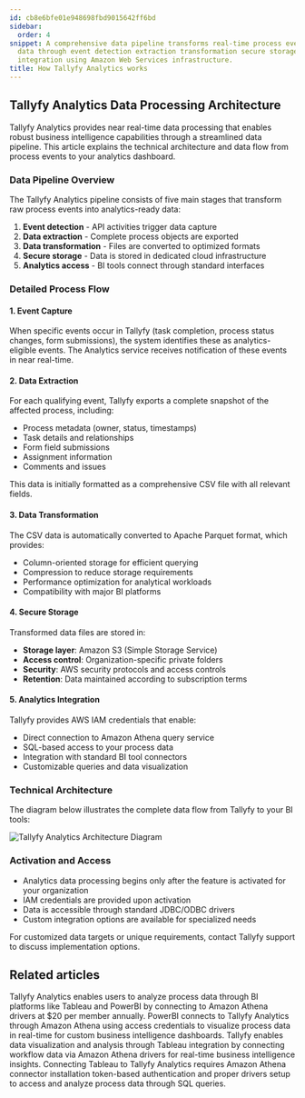 ```yaml
---
id: cb8e6bfe01e948698fbd9015642ff6bd
sidebar:
  order: 4
snippet: A comprehensive data pipeline transforms real-time process events into analytics-ready
  data through event detection extraction transformation secure storage and BI tool
  integration using Amazon Web Services infrastructure.
title: How Tallyfy Analytics works
---
```


## Tallyfy Analytics Data Processing Architecture

Tallyfy Analytics provides near real-time data processing that enables robust business intelligence capabilities through a streamlined data pipeline. This article explains the technical architecture and data flow from process events to your analytics dashboard.

### Data Pipeline Overview

The Tallyfy Analytics pipeline consists of five main stages that transform raw process events into analytics-ready data:

1. **Event detection** - API activities trigger data capture
2. **Data extraction** - Complete process objects are exported
3. **Data transformation** - Files are converted to optimized formats
4. **Secure storage** - Data is stored in dedicated cloud infrastructure
5. **Analytics access** - BI tools connect through standard interfaces

### Detailed Process Flow

#### 1. Event Capture

When specific events occur in Tallyfy (task completion, process status changes, form submissions), the system identifies these as analytics-eligible events. The Analytics service receives notification of these events in near real-time.

#### 2. Data Extraction

For each qualifying event, Tallyfy exports a complete snapshot of the affected process, including:
- Process metadata (owner, status, timestamps)
- Task details and relationships
- Form field submissions
- Assignment information
- Comments and issues

This data is initially formatted as a comprehensive CSV file with all relevant fields.

#### 3. Data Transformation

The CSV data is automatically converted to Apache Parquet format, which provides:
- Column-oriented storage for efficient querying
- Compression to reduce storage requirements
- Performance optimization for analytical workloads
- Compatibility with major BI platforms

#### 4. Secure Storage

Transformed data files are stored in:
- **Storage layer**: Amazon S3 (Simple Storage Service)
- **Access control**: Organization-specific private folders
- **Security**: AWS security protocols and access controls
- **Retention**: Data maintained according to subscription terms

#### 5. Analytics Integration

Tallyfy provides AWS IAM credentials that enable:
- Direct connection to Amazon Athena query service
- SQL-based access to your process data
- Integration with standard BI tool connectors
- Customizable queries and data visualization

### Technical Architecture

The diagram below illustrates the complete data flow from Tallyfy to your BI tools:

![Tallyfy Analytics Architecture Diagram](https://screenshots.tallyfy.com/file-8BhMH6hz3y.png)

### Activation and Access

- Analytics data processing begins only after the feature is activated for your organization
- IAM credentials are provided upon activation
- Data is accessible through standard JDBC/ODBC drivers
- Custom integration options are available for specialized needs

For customized data targets or unique requirements, contact Tallyfy support to discuss implementation options.


## Related articles
<CardGrid>
<LinkTitleCard header="<b>Integrations > Tallyfy Analytics</b>" href="/products/pro/integrations/analytics/" > Tallyfy Analytics enables users to analyze process data through BI platforms like Tableau and PowerBI by connecting to Amazon Athena drivers at $20 per member annually. </LinkTitleCard>
<LinkTitleCard header="<b>Analytics > PowerBI</b>" href="/products/pro/integrations/analytics/powerbi/" > PowerBI connects to Tallyfy Analytics through Amazon Athena using access credentials to visualize process data in real-time for custom business intelligence dashboards. </LinkTitleCard>
<LinkTitleCard header="<b>Analytics > Tableau</b>" href="/products/pro/integrations/analytics/tableau/" > Tallyfy enables data visualization and analysis through Tableau integration by connecting workflow data via Amazon Athena drivers for real-time business intelligence insights. </LinkTitleCard>
<LinkTitleCard header="<b>Tableau > Connect Tableau to Tallyfy</b>" href="/products/pro/integrations/analytics/tableau/how-can-i-connect-tableau-to-my-tallyfy-data/" > Connecting Tableau to Tallyfy Analytics requires Amazon Athena connector installation token-based authentication and proper drivers setup to access and analyze process data through SQL queries. </LinkTitleCard>
</CardGrid>